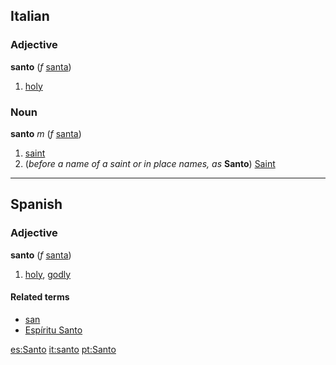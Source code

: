 ==Italian==
===Adjective===
'''santo''' (''f'' [[santa#Italian|santa]])

# [[holy]]

===Noun===
'''santo''' ''m'' (''f'' [[santa#Italian|santa]])

# [[saint]]
# (''before a name of a saint or in place names, as'' '''Santo''') [[Saint]]

----

==Spanish==
===Adjective===
'''santo''' (''f'' [[santa#Spanish|santa]])

# [[holy]], [[godly]]

====Related terms====
*[[san]]
*[[Espíritu Santo]]

[[es:Santo]]
[[it:santo]]
[[pt:Santo]]